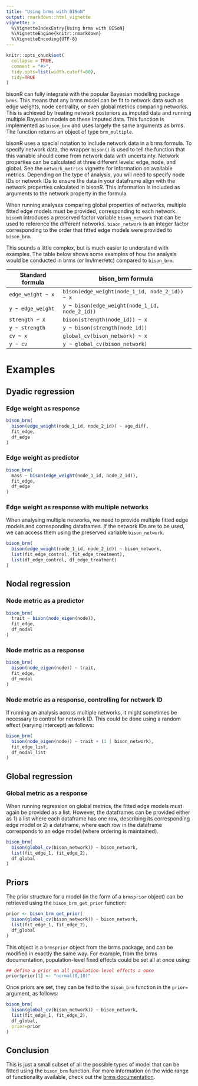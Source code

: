 ```yaml
---
title: "Using brms with BISoN"
output: rmarkdown::html_vignette
vignette: >
  %\VignetteIndexEntry{Using brms with BISoN}
  %\VignetteEngine{knitr::rmarkdown}
  %\VignetteEncoding{UTF-8}
---
```


```r
knitr::opts_chunk$set(
  collapse = TRUE,
  comment = "#>",
  tidy.opts=list(width.cutoff=80),
  tidy=TRUE
)
```

bisonR can fully integrate with the popular Bayesian modelling package `brms`. This means that any brms model can be fit to network data such as edge weights, node centrality, or even global metrics comparing networks. This is achieved by treating network posteriors as imputed data and running multiple Bayesian models on these imputed data. This function is implemented as `bison_brm` and uses largely the same arguments as brms. The function returns an object of type `brm_multiple`.

bisonR uses a special notation to include network data in a brms formula. To specify network data, the wrapper `bison()` is used to tell the function that this variable should come from network data with uncertainty. Network properties can be calculated at three different levels: edge, node, and global. See the `network_metrics` vignette for information on available metrics. Depending on the type of analysis, you will need to specify node IDs or network IDs to ensure the data in your dataframe align with the network properties calculated in bisonR. This information is included as arguments to the network property in the formula.

When running analyses comparing global properties of networks, multiple fitted edge models must be provided, corresponding to each network. `bisonR` introduces a preserved factor variable `bison_network` that can be used to reference the different networks. `bison_network` is an integer factor corresponding to the order that fitted edge models were provided to `bison_brm`.

This sounds a little complex, but is much easier to understand with examples. The table below shows some examples of how the analysis would be conducted in brms (or lm/lmer/etc) compared to `bison_brm`.

| Standard formula | bison_brm formula |
| ----------- | ----------- |
| `edge_weight ~ x` | `bison(edge_weight(node_1_id, node_2_id)) ~ x` |
| `y ~ edge_weight` | `y ~ bison(edge_weight(node_1_id, node_2_id))` |
| `strength ~ x` | `bison(strength(node_id)) ~ x` |
| `y ~ strength` | `y ~ bison(strength(node_id))` |
| `cv ~ x` | `global_cv(bison_network) ~ x`|
| `y ~ cv` | `y ~ global_cv(bison_network) `|

# Examples

## Dyadic regression

### Edge weight as response

```r
bison_brm(
  bison(edge_weight(node_1_id, node_2_id)) ~ age_diff,
  fit_edge,
  df_edge
)
```

### Edge weight as predictor

```r
bison_brm(
  mass ~ bison(edge_weight(node_1_id, node_2_id)),
  fit_edge,
  df_edge
)
```

### Edge weight as response with multiple networks

When analysing multiple networks, we need to provide multiple fitted edge models and corresponding dataframes. If the network IDs are to be used, we can access them using the preserved variable `bison_network`.

```r
bison_brm(
  bison(edge_weight(node_1_id, node_2_id)) ~ bison_network,
  list(fit_edge_control, fit_edge_treatment),
  list(df_edge_control, df_edge_treatment)
)
```

## Nodal regression

### Node metric as a predictor

```r
bison_brm(
  trait ~ bison(node_eigen(node)),
  fit_edge,
  df_nodal
)
```

### Node metric as a response

```r
bison_brm(
  bison(node_eigen(node)) ~ trait,
  fit_edge,
  df_nodal
)
```

### Node metric as a response, controlling for network ID

If running an analysis across multiple networks, it might sometimes be necessary to control for network ID. This could be done using a random effect (varying intercept) as follows:

```r
bison_brm(
  bison(node_eigen(node)) ~ trait + (1 | bison_network),
  fit_edge_list,
  df_nodal_list
)
```

## Global regression

### Global metric as a response

When running regression on global metrics, the fitted edge models must again be provided as a list. However, the dataframes can be provided either as 1) a list where each dataframe has one row, describing its corresponding edge model or 2) a dataframe, where each row in the dataframe corresponds to an edge model (where ordering is maintained).

```r
bison_brm(
  bison(global_cv(bison_network)) ~ bison_network,
  list(fit_edge_1, fit_edge_2),
  df_global
)
```

## Priors

The prior structure for a model (in the form of a `brmsprior` object) can be retrieved using the `bison_brm_get_prior` function:
```r
prior <- bison_brm_get_prior(
  bison(global_cv(bison_network)) ~ bison_network,
  list(fit_edge_1, fit_edge_2),
  df_global
)
```

This object is a `brmsprior` object from the brms package, and can be modified in exactly the same way. For example, from the brms documentation, population-level fixed effects could be set all at once using:
```r
## define a prior on all population-level effects a once
prior$prior[1] <- "normal(0,10)"
```

Once priors are set, they can be fed to the `bison_brm` function in the `prior=` argument, as follows:
```r
bison_brm(
  bison(global_cv(bison_network)) ~ bison_network,
  list(fit_edge_1, fit_edge_2),
  df_global,
  prior=prior
)
```

## Conclusion

This is just a small subset of all the possible types of model that can be fitted using the `bison_brm` function. For more information on the wide range of functionality available, check out the [brms documentation](https://paul-buerkner.github.io/brms/).
